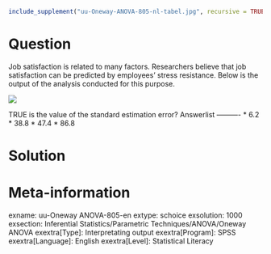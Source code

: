```r
include_supplement("uu-Oneway-ANOVA-805-nl-tabel.jpg", recursive = TRUE)
```

Question
========
Job satisfaction is related to many factors. Researchers believe that job satisfaction can be predicted by employees' stress resistance. Below is the output of the analysis conducted for this purpose.  

![](uu-Oneway-ANOVA-805-nl-tabel.jpg)

TRUE is the value of the standard estimation error? 
Answerlist
----------
* 6.2
* 38.8
* 47.4
* 86.8

Solution
========

Meta-information
================
exname: uu-Oneway ANOVA-805-en
extype: schoice
exsolution: 1000
exsection: Inferential Statistics/Parametric Techniques/ANOVA/Oneway ANOVA
exextra[Type]: Interpretating output
exextra[Program]: SPSS
exextra[Language]: English
exextra[Level]: Statistical Literacy
